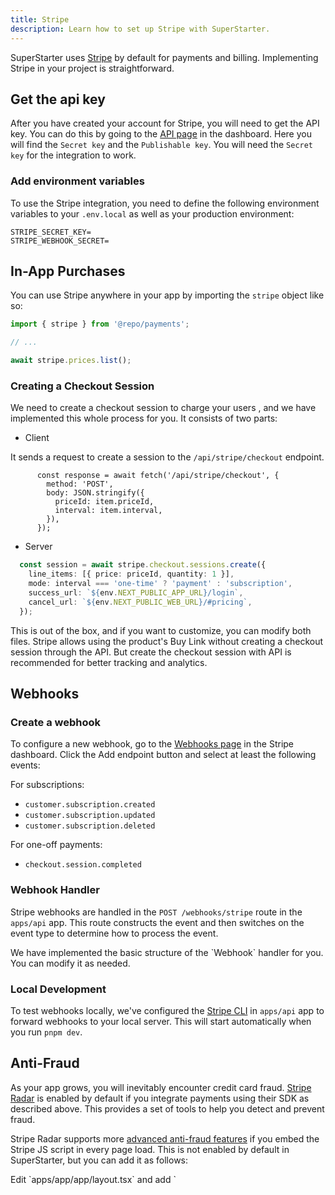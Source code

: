 ```yaml
---
title: Stripe
description: Learn how to set up Stripe with SuperStarter.
---
```


SuperStarter uses [Stripe](https://stripe.com/) by default for payments and billing. Implementing Stripe in your project is straightforward.

## Get the api key

After you have created your account for Stripe, you will need to get the API key. You can do this by going to the [API page](https://dashboard.stripe.com/apikeys) in the dashboard. Here you will find the `Secret key` and the `Publishable key`. You will need the `Secret key` for the integration to work.

### Add environment variables

To use the Stripe integration, you need to define the following environment variables to your `.env.local` as well as your production environment:

```env .env.local
STRIPE_SECRET_KEY=
STRIPE_WEBHOOK_SECRET=
```

## In-App Purchases

You can use Stripe anywhere in your app by importing the `stripe` object like so:

```ts page.tsx {1,5}
import { stripe } from '@repo/payments';

// ...

await stripe.prices.list();
```

### Creating a Checkout Session

We need to create a checkout session to charge your users , and we have implemented this whole process for you. It consists of two parts:

- Client

It sends a request to create a session to the `/api/stripe/checkout` endpoint.

```tsx apps/web/[locale]/components/payment/price-form.tsx
      const response = await fetch('/api/stripe/checkout', {
        method: 'POST',
        body: JSON.stringify({
          priceId: item.priceId,
          interval: item.interval,
        }),
      });
```

- Server

```ts apps/web/api/stripe/checkout/route.ts
  const session = await stripe.checkout.sessions.create({
    line_items: [{ price: priceId, quantity: 1 }],
    mode: interval === 'one-time' ? 'payment' : 'subscription',
    success_url: `${env.NEXT_PUBLIC_APP_URL}/login`,
    cancel_url: `${env.NEXT_PUBLIC_WEB_URL}/#pricing`,
  });
```

<Tip>
This is out of the box, and if you want to customize, you can modify both files.
</Tip>

<Tip>
Stripe allows using the product's Buy Link without creating a checkout session through the API. But create the checkout session with API is recommended for better tracking and analytics.
</Tip>

## Webhooks

### Create a webhook

To configure a new webhook, go to the [Webhooks page](https://dashboard.stripe.com/webhooks) in the Stripe dashboard. Click the Add endpoint button and select at least the following events:

For subscriptions:
- `customer.subscription.created`
- `customer.subscription.updated`
- `customer.subscription.deleted`

For one-off payments:
- `checkout.session.completed`


### Webhook Handler

Stripe webhooks are handled in the `POST /webhooks/stripe` route in the `apps/api` app. This route constructs the event and then switches on the event type to determine how to process the event.

<Note>
We have implemented the basic structure of the `Webhook` handler for you. You can modify it as needed.
</Note>

### Local Development

To test webhooks locally, we've configured the [Stripe CLI](https://stripe.com/docs/stripe-cli) in `apps/api` app to forward webhooks to your local server. This will start automatically when you run `pnpm dev`.

## Anti-Fraud

As your app grows, you will inevitably encounter credit card fraud. [Stripe Radar](https://stripe.com/radar) is enabled by default if you integrate payments using their SDK as described above. This provides a set of tools to help you detect and prevent fraud.

Stripe Radar supports more [advanced anti-fraud features](https://docs.stripe.com/disputes/prevention/advanced-fraud-detection) if you embed the Stripe JS script in every page load. This is not enabled by default in SuperStarter, but you can add it as follows:

<Steps>
  <Step title="Edit the layout">
    Edit `apps/app/app/layout.tsx` and add `<Script src="https://js.stripe.com/v3/" />` after the opening `<html>` tag and before the opening `<body>` tag. You will also need to add `import Script from 'next/script'`

    ```tsx {5, 13}
    import '@repo/design-system/styles/globals.css';
    import { DesignSystemProvider } from '@repo/design-system';
    import { fonts } from '@repo/design-system/lib/fonts';
    import type { ReactNode } from 'react';
    import Script from 'next/script';

    type RootLayoutProperties = {
      readonly children: ReactNode;
    };

    const RootLayout = ({ children }: RootLayoutProperties) => (
      <html lang="en" className={fonts} suppressHydrationWarning>
        <Script src="https://js.stripe.com/v3/" />
        <body>
          <DesignSystemProvider>{children}</DesignSystemProvider>
        </body>
      </html>
    );

    export default RootLayout;
    ```
  </Step>
  <Step title="Add script to the website">
    Add the same script to the website in `apps/web/app/layout.tsx`.
  </Step>
  <Step title="Prevent common fraud patterns with Arcjet">
    Prevent common fraud patterns by using [Arcjet](/packages/security/application) [IP address analysis](https://docs.arcjet.com/reference/nextjs#ip-analysis) to [block requests from VPNs and proxies](https://docs.arcjet.com/blueprints/vpn-proxy-detection). These are commonly used by fraudsters to hide their location, but have legitimate uses as well so are not blocked by default. You could simply block these users, or you could adjust the checkout process to require approval before processing their payment. 
  </Step>
</Steps>

For example, in `apps/app/app/(authenticated)/layout.tsx` you could add this after the call to `aj.protect()`:

```ts
import { redirect } from 'next/navigation';
// ...

if (
  decision.ip.isHosting() ||
  decision.ip.isVpn() ||
  decision.ip.isProxy() ||
  decision.ip.isRelay()
) {
  // The IP is from a hosting provider, VPN, or proxy. We can check the name
  // of the service and customize the response
  if (decision.ip.hasService()) {
    if (decision.ip.service !== 'Apple Private Relay') {
      // We trust Apple Private Relay because it requires an active iCloud
      // subscription, so deny all other VPNs
      redirect('/vpn-blocked');
    }
  } else {
    // The service name is not available, but we still think it's a VPN
    redirect('/vpn-blocked');
  }
}
```

In this case we are providing a friendly redirect to a page that explains why the user is being blocked (which you would need to create). You could also return a more generic error message. [See the Arcjet documentation](https://docs.arcjet.com/blueprints/payment-form#additional-checks) for more advanced examples.